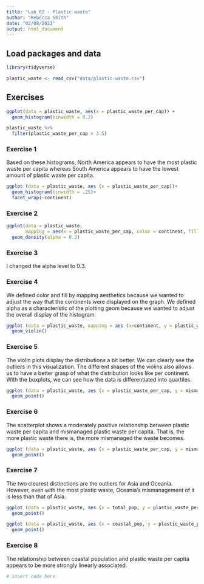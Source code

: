 ```yaml
---
title: "Lab 02 - Plastic waste"
author: "Rebecca Smith"
date: "02/08/2021"
output: html_document
---
```


## Load packages and data

```r
library(tidyverse) 
```

```r
plastic_waste <- read_csv("data/plastic-waste.csv")
```

## Exercises

```r
ggplot(data = plastic_waste, aes(x = plastic_waste_per_cap)) +
  geom_histogram(binwidth = 0.2)
```
```r
plastic_waste %>%
  filter(plastic_waste_per_cap > 3.5)
```
### Exercise 1

Based on these histograms, North America appears to have the most plastic waste per capita whereas South America appears to have the lowest amount of plastic waste per capita.

```r
ggplot (data = plastic_waste, aes (x = plastic_waste_per_cap))+
  geom_histogram(binwidth = .25)+
  facet_wrap(~continent)
```

### Exercise 2

```r
ggplot(data = plastic_waste, 
       mapping = aes(x = plastic_waste_per_cap, color = continent, fill = continent)) + 
  geom_density(alpha = 0.3)

```

### Exercise 3

I changed the alpha level to 0.3.

### Exercise 4

We defined color and fill by mapping aesthetics because we wanted to adjust the way that the continents were displayed on the graph. We defined alpha as a characteristic of the plotting geom because we wanted to adjust the overall display of the histogram.

```r
ggplot (data = plastic_waste, mapping = aes (x=continent, y = plastic_waste_per_cap)) +
  geom_violin()
```

### Exercise 5

The violin plots display the distributions a bit better. We can clearly see the outliers in this visualization. The different shapes of the violins also allows us to have a better grasp of what the distribution looks like per continent. With the boxplots, we can see how the data is differentiated into quartiles. 

```r
ggplot (data = plastic_waste, aes (x = plastic_waste_per_cap, y = mismanaged_plastic_waste_per_cap))+
  geom_point()
```

### Exercise 6

The scatterplot shows a moderately positive relationship between plastic waste per capita and mismanaged plastic waste per capita. That is, the more plastic waste there is, the more mismanaged the waste becomes.

```r
ggplot (data = plastic_waste, aes (x = plastic_waste_per_cap, y = mismanaged_plastic_waste_per_cap, color = continent)) +
  geom_point()
```

### Exercise 7

The two clearest distinctions are the outliers for Asia and Oceania. However, even with the most plastic waste, Oceania's mismanagement of it is less than that of Asia. 

```r
ggplot (data = plastic_waste, aes (x = total_pop, y = plastic_waste_per_cap, color = continent) ) +
  geom_point()
```

```r
ggplot (data = plastic_waste, aes (x = coastal_pop, y = plastic_waste_per_cap, color = continent)) +
  geom_point()
```

### Exercise 8

The relationship between coastal population and plastic waste per capita appears to be more strongly linearly associated. 

```r
# insert code here
```
